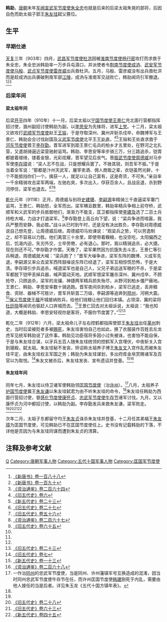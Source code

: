 '''韩勍'''{{BD|9世纪||10世纪|catIdx=H}}，[[唐朝|唐朝]]末年[[军阀|军阀]][[宣武军节度使|宣武军节度使]][[朱温|朱全忠]]也就是后来的后梁太祖朱晃的部将，后因自危而助太祖子郢王[[朱友珪|朱友珪]]弑父篡位。

== 生平 ==
=== 早期仕途 ===
[[天复_(唐朝)|天复]]三年（903年）四月，[[武昌军节度使|武昌军节度使]][[杜洪|杜洪]]因被[[淮南节度使|淮南节度使]][[杨行密|杨行密]]攻打而求救于朱全忠，朱全忠派韩勍率一万步兵屯滠口，并派使者令[[荆南节度使|荆南节度使]][[成汭|成汭]]、[[武安军节度使|武安军节度使]][[马殷|马殷]]、[[武贞军节度使|武贞军节度使]][[雷彦威|雷彦威]]出兵救杜洪。五月，马殷、雷彦威没有出兵救杜洪而是趁成汭出兵袭破荆南军部[[江陵|江陵]]，成汭与淮南军交战败亡，韩勍闻讯引军撤退。<ref>[[:s:新唐书/卷188|《新唐书》卷一百八十八]]</ref><ref>[[:s:新唐书/卷190|《新唐书》卷一百九十]]</ref><ref>[[:s:资治通鉴/卷264|《资治通鉴》卷二百六十四]]</ref>

=== 后梁年间 ===
==== 梁太祖年间 ====
后梁[[開平_(年號)|开平]]四年（910年）十一月，后梁太祖以[[宁国节度使|宁国节度使]][[王景仁|王景仁]]充北面行营都指挥招讨使，潞州副招讨使韩勍为副，以[[李思安|李思安]]为先锋将，进军[[上党|上党]]。十二月，梁太祖又欲攻打[[武顺军节度使|武顺军节度使]]赵王[[王镕|王镕]]，于是夺取深州、冀州并斩杀戍卒，命魏博军与王景仁、韩勍会合讨伐赵国及[[义武军节度使|义武军节度使]]北平王[[王处直|王处直]]，<ref name=HFD6>[[:s:旧五代史/卷6|《旧五代史》卷六]]</ref><ref name=NHFD23>[[:s:新五代史/卷23|《新五代史》卷二十三]]</ref>王镕和王处直求救于[[河东节度使|河东节度使]]晋王[[唐庄宗|李存勖]]。晋军进军到距王景仁屯兵的柏乡才五里处，在野河之北扎营，又遣胡骑逼近梁营驰射诟骂。韩勍、李思安等率步骑三万，分三路追杀，铠胄都披着缯绮，镂着金银，光彩炫耀，晋军望见后丧气。晋[[振武节度使|振武节度使]][[周德威|周德威]]对马步军使[[李存璋|李存璋]]说：“梁人志不在战，只是想耀兵罢了。不挫其锐，则吾军不振。”于是当着全军说：“那都是汴州天武军，屠宰卖酒、佣人商贩之辈，衣铠虽然光鲜，十个不能抵挡你们一个。擒获一人，就足以让自己富有，这是奇货，不可失。”亲自率一千余精骑攻击梁军两端，左驰右突，多次出入，俘获百余人，且战且退，杀到野河停住，梁军也退去。<ref>[[:s:旧五代史/卷27|《旧五代史》卷二十七]]</ref><ref>[[:s:旧五代史/卷56|《旧五代史》卷五十六]]</ref><ref name=ZZTJ267>[[:s:资治通鉴/卷267|《资治通鉴》卷二百六十七]]</ref>

{{See also|柏鄉之戰}}
[[乾化|乾化]]元年（911年）正月，周德威与别将[[史建瑭|史建瑭]]、[[唐明宗|李嗣源]]率精骑三千直逼梁军寨门诟骂，王景仁、韩勍怒，全军而出。梁军横亘数里，韩勍率精兵争相上前夺桥，武顺军和义武军的步兵抵御他们，渐渐力不能支，匡卫都指挥使[[李建及|李建及]]选了二百士兵持枪大喊，力战才打退梁军。<ref>[[:s:旧五代史/卷65|《旧五代史》卷六十五]]</ref>李存勖登上高丘向下望，说：“梁兵争进而喧嚣，我兵严整而安静，我必胜。”战斗从巳时到午时，还是没有决出胜负，李存勖对周德威说自己想先登，让周德威后继。周德威叩马劝谏说：“观梁兵之势，可以劳逸制之，却不容易以力胜。他们离营三十余里，即使带着糗粮，也没空吃，太阳偏西之后，饥渴内迫，矢刃外交，士卒劳倦，必有退心。那时，我以精骑追杀，必大捷。现在则还不可。”李存勖才作罢。天晚了，梁军果然因为饥饿失去斗志，王景仁等引兵稍退，周德威就大喊：“梁兵跑了！”晋军大噪争进，梁军东阵的魏博、义成军先退，李嗣源又率众去梁军西阵鼓噪说东阵已经退了，梁军互相惊慌恐怖，于是大溃。李存璋引步兵追杀，喊道梁军也是自己人，父兄子弟运送军粮的不杀，于是梁军都脱下铠甲丢掉兵器，喊声震动天地。武顺军恨梁军屠杀深州、冀州戍卒，不顾抢夺，只顾追杀，梁军的龙骧、神捷两军精兵损失殆尽，从野河到柏乡僵尸蔽地。王景仁、韩勍、李思安率数十骑逃跑。晋军夜间杀到柏乡，梁军已逃走，丢弃粮食、资财、器械不可胜计，晋军共斩首二万级，李嗣源等追奔到[[邢州|邢州]]，河朔大震。<ref name=HFD6/>[[安國軍節度使|保义节度使]][[王檀|王檀]]开城接纳败兵，给他们钱粮让他们回归本镇。占领深、冀的梁将[[杜廷隐|杜廷隐]]等闻讯也驱赶人口弃城而去。<ref name=ZZTJ267/>王景仁回去对太祖诉说，太祖说：“我也知道，大概是韩勍、李思安轻视你是客将，不服你节度罢了。”<ref name=NHFD23/><ref>[[:s:旧五代史/卷23|《旧五代史》卷二十三]]</ref>

乾化二年（912年）六月，梁太祖命儿子左右控鹤都指挥使郢王[[朱友珪|朱友珪]]出任[[莱州|莱州]]刺史，当时后梁被贬者多被[[赐死|赐死]]，朱友珪害怕自己也如此，换了衣服装作百姓去左龙虎军见统军韩勍说了这件事。韩勍见功臣宿将多因小过失被诛，也害怕不能自保，于是与朱友珪合谋，以牙兵五百人随朱友珪统领的控鹤军入宫埋伏，中夜斩关入宫到寝殿，弑太祖。朱友珪秘不发丧，矫诏称太祖养子博王[[朱友文|朱友文]]入宫作乱而被朱友珪平定，由朱友珪权主军国之务；韩勍为朱友珪谋划，多出府库金帛赏赐诸军及百官以为取悦。<ref>[[:s:旧五代史/卷7|《旧五代史》卷七]]</ref>朱友文被杀后，朱友珪发丧、宣布遗诏并登基。<ref name=NHFD13>[[:s:新五代史/卷13|《新五代史》卷一十三]]</ref><ref name=ZZTJ268>[[:s:资治通鉴/卷268|《资治通鉴》卷二百六十八]]</ref>

==== 朱友珪年间 ====
同年七月，朱友珪以侍卫诸军使韩勍领[[匡國軍節度使|匡国节度使]]（治[[許州|许州]]）。<ref>一作治[[同州|同州]]的忠武军节度使，当是同州、许州藩镇军号互换造成的混淆，因当时同州忠武军节度使牛存节在任，而许州匡国节度使[[韩建|韩建]]刚死于内乱，需要由他人接任的当是后者。详见朱玉龙《五代十国方镇年表》。</ref>八月，太祖养子[[河中节度使|护国节度使]]冀王[[朱友谦|朱友谦]]以朱友珪弑君为由不听朱友珪的命令，<ref name=NHFD13/>朱友珪任韩勍为西面行营招讨使，督[[鎮國軍節度使|感化节度使]][[康怀贞|康怀贞]]、[[忠武军节度使|忠武军节度使]][[牛存节|牛存节]]诸军讨伐。九月，又以康怀贞为河中都招讨使，以韩勍为副。李存勖发兵来救朱友谦，梁军败走。<ref name=ZZTJ268/><ref>[[:s:旧五代史/卷28|《旧五代史》卷二十八]]</ref><ref>[[:s:旧五代史/卷63|《旧五代史》卷六十三]]</ref><ref>[[:s:新五代史/卷45|《新五代史》卷四十五]]</ref>

次年二月，太祖子东都留守均王[[梁末帝|朱友贞]]诛杀朱友珪并登基，十二月任其弟福王[[朱友璋|朱友璋]]为匡国节度使，可见韩勍已不在匡国节度使任上。史书没有记载韩勍的下落，不详他是否因为与朱友珪同谋而遭到朱友贞的清算。

== 注释及参考文献 ==
{{reflist|2}}

{{DEFAULTSORT:H}}
[[Category:韩姓|Q]]
[[Category:唐朝军事人物|Category:唐朝军事人物]]
[[Category:五代十国军事人物|Category:五代十国军事人物]]
[[Category:匡国军节度使|Category:匡国军节度使]]